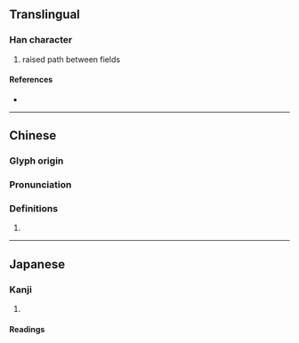 {{character info/new}}
==Translingual==

===Han character===
{{Han char|rn=102|rad=田|as=08|sn=13|four=67047|canj=WEEE|ids=⿰田叕}}

# raised path between fields

====References====
* {{Han ref|kx=0765.020|dkj=21892|dj=1176.020|hdz=42549.060|uh=7577|ud=30071|bh=DEC5|bd=57029}}

----

==Chinese==
{{zh-forms}}

===Glyph origin===
{{Han etym}}

===Pronunciation===
{{zh-pron
|m=zhuì
|c=zyut3
|mc=y
|oc=y
|cat=
}}

===Definitions===
{{zh-hanzi}}

# {{rfdef|zh}}

----

==Japanese==

===Kanji===
{{ja-kanji|grade=|rs=田08}}

# {{defn|lang=ja|sort=田08}}

====Readings====
{{ja-readings
|goon=たい, てち
|kanon=てい, てつ
|kun=なわて
|nanori=}}